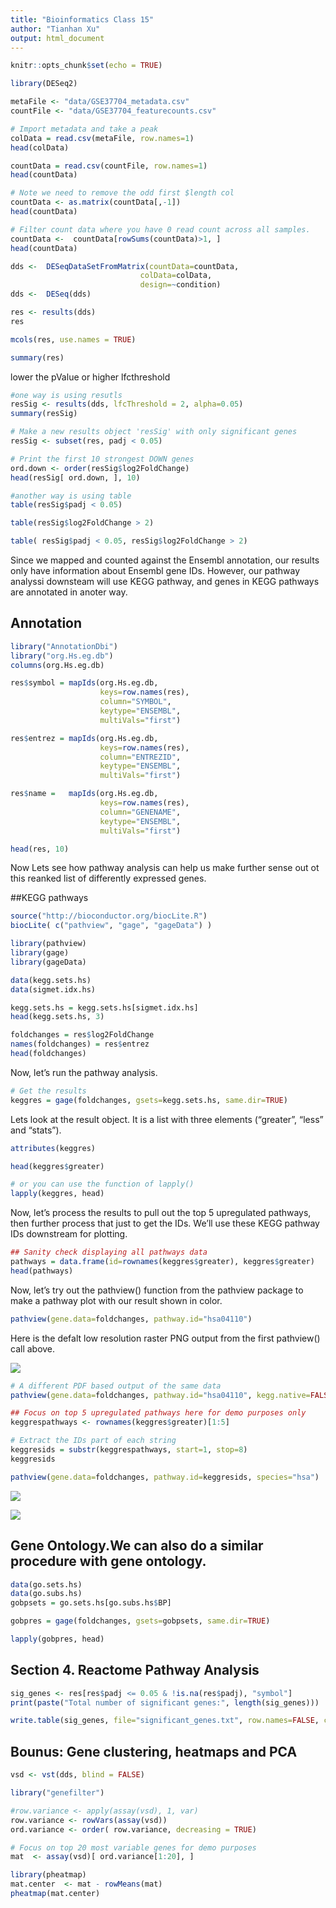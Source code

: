 ```yaml
---
title: "Bioinformatics Class 15"
author: "Tianhan Xu"
output: html_document
---
```


```r
knitr::opts_chunk$set(echo = TRUE)
```

```r
library(DESeq2)
```

```r
metaFile <- "data/GSE37704_metadata.csv"
countFile <- "data/GSE37704_featurecounts.csv"
```

```r
# Import metadata and take a peak
colData = read.csv(metaFile, row.names=1)
head(colData)
```

```r
countData = read.csv(countFile, row.names=1)
head(countData)
```

```r
# Note we need to remove the odd first $length col
countData <- as.matrix(countData[,-1])
head(countData)
```

```r
# Filter count data where you have 0 read count across all samples.
countData <-  countData[rowSums(countData)>1, ]
head(countData)
```

```r
dds <-  DESeqDataSetFromMatrix(countData=countData,
                             colData=colData,
                             design=~condition)
dds <-  DESeq(dds)
```

```r
res <- results(dds)
res
```

```r
mcols(res, use.names = TRUE)
```

```r
summary(res)
```



lower the pValue or higher lfcthreshold

```r
#one way is using resutls
resSig <- results(dds, lfcThreshold = 2, alpha=0.05)
summary(resSig)
```

```r
# Make a new results object 'resSig' with only significant genes
resSig <- subset(res, padj < 0.05)

# Print the first 10 strongest DOWN genes
ord.down <- order(resSig$log2FoldChange)
head(resSig[ ord.down, ], 10)
```

```r
#another way is using table
table(resSig$padj < 0.05)
```

```r
table(resSig$log2FoldChange > 2)
```

```r
table( resSig$padj < 0.05, resSig$log2FoldChange > 2)
```

Since we mapped and counted against the Ensembl annotation, our results only have information about Ensembl gene IDs. However, our pathway analyssi downsteam will use KEGG pathway, and genes in KEGG pathways are annotated in anoter way.

## Annotation

```r
library("AnnotationDbi")
library("org.Hs.eg.db")
columns(org.Hs.eg.db)
```

```r
res$symbol = mapIds(org.Hs.eg.db,
                    keys=row.names(res), 
                    column="SYMBOL",
                    keytype="ENSEMBL",
                    multiVals="first")

res$entrez = mapIds(org.Hs.eg.db,
                    keys=row.names(res), 
                    column="ENTREZID",
                    keytype="ENSEMBL",
                    multiVals="first")

res$name =   mapIds(org.Hs.eg.db,
                    keys=row.names(res), 
                    column="GENENAME",
                    keytype="ENSEMBL",
                    multiVals="first")

head(res, 10)
```



Now Lets see how pathway analysis can help us make further sense out ot this reanked list of differently expressed genes.

##KEGG pathways

```r
source("http://bioconductor.org/biocLite.R")
biocLite( c("pathview", "gage", "gageData") )
```


```r
library(pathview)
library(gage)
library(gageData)

data(kegg.sets.hs)
data(sigmet.idx.hs)

kegg.sets.hs = kegg.sets.hs[sigmet.idx.hs]
head(kegg.sets.hs, 3)
```

```r
foldchanges = res$log2FoldChange
names(foldchanges) = res$entrez
head(foldchanges)
```

Now, let’s run the pathway analysis. 
```r
# Get the results
keggres = gage(foldchanges, gsets=kegg.sets.hs, same.dir=TRUE)
```

Lets look at the result object. It is a list with three elements (“greater”, “less” and “stats”).
```r
attributes(keggres)
```

```r
head(keggres$greater)
```


```r
# or you can use the function of lapply()
lapply(keggres, head)
```

Now, let’s process the results to pull out the top 5 upregulated pathways, then further process that just to get the IDs. We’ll use these KEGG pathway IDs downstream for plotting.


```r
## Sanity check displaying all pathways data
pathways = data.frame(id=rownames(keggres$greater), keggres$greater)
head(pathways)
```

Now, let’s try out the pathview() function from the pathview package to make a pathway plot with our result shown in color. 

```r
pathview(gene.data=foldchanges, pathway.id="hsa04110")
```



Here is the defalt low resolution raster PNG output from the first pathview() call above.

![](hsa04110.pathview.png)
```r
# A different PDF based output of the same data
pathview(gene.data=foldchanges, pathway.id="hsa04110", kegg.native=FALSE)
```

```r
## Focus on top 5 upregulated pathways here for demo purposes only
keggrespathways <- rownames(keggres$greater)[1:5]

# Extract the IDs part of each string
keggresids = substr(keggrespathways, start=1, stop=8)
keggresids
```

```r
pathview(gene.data=foldchanges, pathway.id=keggresids, species="hsa")
```
![](hsa00140.pathview.png)

![](hsa00140.png)

## Gene Ontology.We can also do a similar procedure with gene ontology. 
```r
data(go.sets.hs)
data(go.subs.hs)
gobpsets = go.sets.hs[go.subs.hs$BP]

gobpres = gage(foldchanges, gsets=gobpsets, same.dir=TRUE)

lapply(gobpres, head)

```


## Section 4. Reactome Pathway Analysis
```r
sig_genes <- res[res$padj <= 0.05 & !is.na(res$padj), "symbol"]
print(paste("Total number of significant genes:", length(sig_genes)))
```

```r
write.table(sig_genes, file="significant_genes.txt", row.names=FALSE, col.names=FALSE, quote=FALSE)
```

## Bounus: Gene clustering, heatmaps and PCA


```r
vsd <- vst(dds, blind = FALSE)
```

```r
library("genefilter")

#row.variance <- apply(assay(vsd), 1, var)
row.variance <- rowVars(assay(vsd))
ord.variance <- order( row.variance, decreasing = TRUE) 

# Focus on top 20 most variable genes for demo purposes
mat  <- assay(vsd)[ ord.variance[1:20], ]
```

```r
library(pheatmap)
mat.center  <- mat - rowMeans(mat)
pheatmap(mat.center)
```















